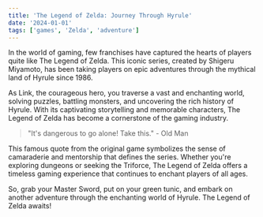 ```yaml
---
title: 'The Legend of Zelda: Journey Through Hyrule'
date: '2024-01-01'
tags: ['games', 'Zelda', 'adventure']
---
```


In the world of gaming, few franchises have captured the hearts of players quite like The Legend of Zelda. This iconic series, created by Shigeru Miyamoto, has been taking players on epic adventures through the mythical land of Hyrule since 1986.

As Link, the courageous hero, you traverse a vast and enchanting world, solving puzzles, battling monsters, and uncovering the rich history of Hyrule. With its captivating storytelling and memorable characters, The Legend of Zelda has become a cornerstone of the gaming industry.

> "It's dangerous to go alone! Take this." - Old Man

This famous quote from the original game symbolizes the sense of camaraderie and mentorship that defines the series. Whether you're exploring dungeons or seeking the Triforce, The Legend of Zelda offers a timeless gaming experience that continues to enchant players of all ages.

So, grab your Master Sword, put on your green tunic, and embark on another adventure through the enchanting world of Hyrule. The Legend of Zelda awaits!
